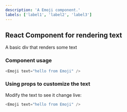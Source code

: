 ```yaml
---
description: 'A Emoji component.'
labels: ['label1', 'label2', 'label3']
---
```



## React Component for rendering text

A basic div that renders some text

### Component usage
```js
<Emoji text="hello from Emoji" />
```

### Using props to customize the text

Modify the text to see it change live:
```js live
<Emoji text="hello from Emoji" />
```
